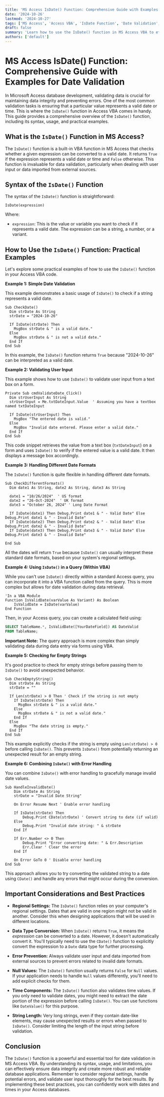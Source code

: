 ```yaml
---
title: 'MS Access IsDate() Function: Comprehensive Guide with Examples for Date Validation'
date: '2024-10-26'
lastmod: '2024-10-27'
tags: ['MS Access', 'Access VBA', 'IsDate Function', 'Date Validation', 'Database Development', 'Date Formatting', 'Microsoft Access', 'VBA Tutorial', 'Access Programming']
draft: false
summary: 'Learn how to use the IsDate() function in MS Access VBA to effectively validate date and time values. This comprehensive guide provides detailed explanations, practical code examples, and tips for ensuring data integrity in your Access databases.'
authors: ['default']
---
```


# MS Access IsDate() Function: Comprehensive Guide with Examples for Date Validation

In Microsoft Access database development, validating data is crucial for maintaining data integrity and preventing errors.  One of the most common validation tasks is ensuring that a particular value represents a valid date or time.  This is where the `IsDate()` function in Access VBA comes in handy.  This guide provides a comprehensive overview of the `IsDate()` function, including its syntax, usage, and practical examples.

## What is the `IsDate()` Function in MS Access?

The `IsDate()` function is a built-in VBA function in MS Access that checks whether a given expression can be converted to a valid date. It returns `True` if the expression represents a valid date or time and `False` otherwise. This function is invaluable for data validation, particularly when dealing with user input or data imported from external sources.

## Syntax of the `IsDate()` Function

The syntax of the `IsDate()` function is straightforward:

```vba
IsDate(expression)
```

Where:

*   `expression`:  This is the value or variable you want to check if it represents a valid date.  The expression can be a string, a number, or a variant.

## How to Use the `IsDate()` Function: Practical Examples

Let's explore some practical examples of how to use the `IsDate()` function in your Access VBA code.

**Example 1: Simple Date Validation**

This example demonstrates a basic usage of `IsDate()` to check if a string represents a valid date.

```vba
Sub CheckDate()
  Dim strDate As String
  strDate = "2024-10-26"

  If IsDate(strDate) Then
    MsgBox strDate & " is a valid date."
  Else
    MsgBox strDate & " is not a valid date."
  End If
End Sub
```

In this example, the `IsDate()` function returns `True` because "2024-10-26" can be interpreted as a valid date.

**Example 2: Validating User Input**

This example shows how to use `IsDate()` to validate user input from a text box on a form.

```vba
Private Sub cmdValidateDate_Click()
  Dim strUserInput As String
  strUserInput = Me.txtDateInput.Value  ' Assuming you have a textbox named txtDateInput

  If IsDate(strUserInput) Then
    MsgBox "The entered date is valid."
  Else
    MsgBox "Invalid date entered. Please enter a valid date."
  End If
End Sub
```

This code snippet retrieves the value from a text box (`txtDateInput`) on a form and uses `IsDate()` to verify if the entered value is a valid date.  It then displays a message box accordingly.

**Example 3: Handling Different Date Formats**

The `IsDate()` function is quite flexible in handling different date formats.

```vba
Sub CheckDifferentFormats()
  Dim date1 As String, date2 As String, date3 As String

  date1 = "10/26/2024"  ' US format
  date2 = "26-Oct-2024"  ' UK format
  date3 = "October 26, 2024" ' Long Date Format

  If IsDate(date1) Then Debug.Print date1 & " - Valid Date" Else Debug.Print date1 & " - Invalid Date"
  If IsDate(date2) Then Debug.Print date2 & " - Valid Date" Else Debug.Print date2 & " - Invalid Date"
  If IsDate(date3) Then Debug.Print date3 & " - Valid Date" Else Debug.Print date3 & " - Invalid Date"

End Sub
```

All the dates will return `True` because `IsDate()` can usually interpret these standard date formats, based on your system's regional settings.

**Example 4:  Using `IsDate()` in a Query (Within VBA)**

While you can't use `IsDate()` directly within a standard Access query, you can incorporate it into a VBA function called from the query.  This is more complex but allows for date validation during data retrieval.

```vba
'In a VBA Module
Function IsValidDate(varValue As Variant) As Boolean
    IsValidDate = IsDate(varValue)
End Function
```

Then, in your Access query, you can create a calculated field using:

```sql
SELECT TableName.*, IsValidDate([YourDateField]) AS DateValid
FROM TableName;
```

**Important Note:** The query approach is more complex than simply validating data during data entry via forms using VBA.

**Example 5: Checking for Empty Strings**

It's good practice to check for empty strings before passing them to `IsDate()` to avoid unexpected behavior.

```vba
Sub CheckEmptyString()
  Dim strDate As String
  strDate = ""

  If Len(strDate) > 0 Then ' Check if the string is not empty
    If IsDate(strDate) Then
      MsgBox strDate & " is a valid date."
    Else
      MsgBox strDate & " is not a valid date."
    End If
  Else
    MsgBox "The date string is empty."
  End If
End Sub
```

This example explicitly checks if the string is empty using `Len(strDate) > 0` before calling `IsDate()`. This prevents `IsDate()` from potentially returning an unexpected result for an empty string.

**Example 6:  Combining `IsDate()` with Error Handling**

You can combine `IsDate()` with error handling to gracefully manage invalid date values.

```vba
Sub HandleInvalidDate()
    Dim strDate As String
    strDate = "Invalid Date String"

    On Error Resume Next ' Enable error handling

    If IsDate(strDate) Then
        Debug.Print CDate(strDate) ' Convert string to date (if valid)
    Else
        Debug.Print "Invalid date string: " & strDate
    End If

    If Err.Number <> 0 Then
        Debug.Print "Error converting date: " & Err.Description
        Err.Clear ' Clear the error
    End If

    On Error GoTo 0 ' Disable error handling
End Sub
```

This approach allows you to try converting the validated string to a date using `CDate()` and handle any errors that might occur during the conversion.

## Important Considerations and Best Practices

*   **Regional Settings:**  The `IsDate()` function relies on your computer's regional settings. Dates that are valid in one region might not be valid in another. Consider this when designing applications that will be used in different locations.

*   **Data Type Conversion:** When `IsDate()` returns `True`, it means the *expression* can be converted to a date. However, it doesn't automatically convert it. You'll typically need to use the `CDate()` function to explicitly convert the expression to a `Date` data type for further processing.

*   **Error Prevention:**  Always validate user input and data imported from external sources to prevent errors related to invalid date formats.

*   **Null Values:**  The `IsDate()` function usually returns `False` for `Null` values. If your application needs to handle `Null` values differently, you'll need to add explicit checks for them.

*   **Time Components:** The `IsDate()` function also validates time values. If you only need to validate dates, you might need to extract the date portion of the expression before calling `IsDate()`. You can use functions like `DateValue()` for this purpose.

*   **String Length:** Very long strings, even if they contain date-like elements, may cause unexpected results or errors when passed to `IsDate()`.  Consider limiting the length of the input string before validation.

## Conclusion

The `IsDate()` function is a powerful and essential tool for date validation in MS Access VBA. By understanding its syntax, usage, and limitations, you can effectively ensure data integrity and create more robust and reliable database applications.  Remember to consider regional settings, handle potential errors, and validate user input thoroughly for the best results.  By implementing these best practices, you can confidently work with dates and times in your Access databases.